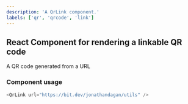 ```yaml
---
description: 'A QrLink component.'
labels: ['qr', 'qrcode', 'link']
---
```



## React Component for rendering a linkable QR code

A QR code generated from a URL

### Component usage
```js
<QrLink url="https://bit.dev/jonathandagan/utils" />
```
